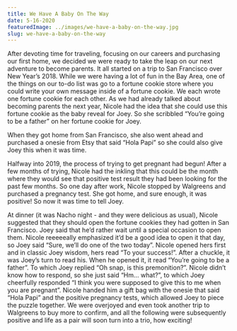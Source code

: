 ```yaml
---
title: We Have A Baby On The Way
date: 5-16-2020
featuredImage: ../images/we-have-a-baby-on-the-way.jpg
slug: we-have-a-baby-on-the-way
---
```




After devoting time for traveling, focusing on our careers and purchasing our first home, we decided we were ready to take the leap on our next adventure to become parents. It all started on a trip to San Francisco over New Year’s 2018. While we were having a lot of fun in the Bay Area, one of the things on our to-do list was go to a fortune cookie store where you could write your own message inside of a fortune cookie. We each wrote one fortune cookie for each other. As we had already talked about becoming parents the next year, Nicole had the idea that she could use this fortune cookie as the baby reveal for Joey. So she scribbled “You’re going to be a father” on her fortune cookie for Joey.

<Banner img={FortuneCookieImg} width="contain" />

When they got home from San Francisco, she also went ahead and purchased a onesie from Etsy that said “Hola Papi” so she could also give Joey this when it was time.

<Banner img={BabyRevealDinnerImg} width="contain" />

Halfway into 2019, the process of trying to get pregnant had begun! After a few months of trying, Nicole had the inkling that this could be the month where they would see that positive test result they had been looking for the past few months. So one day after work, Nicole stopped by Walgreens and purchased a pregnancy test. She got home, and sure enough, it was positive! So now it was time to tell Joey.

<Banner img={PositiveTestImg} width="contain" />

At dinner (it was Nacho night - and they were delicious as usual), Nicole suggested that they should open the fortune cookies they had gotten in San Francisco. Joey said that he’d rather wait until a special occasion to open them. Nicole reeeeeally emphasized it’d be a good idea to open it that day, so Joey said “Sure, we’ll do one of the two today”. Nicole opened hers first and in classic Joey wisdom, hers read “To your success!”. After a chuckle, it was Joey’s turn to read his. When he opened it, it read “You’re going to be a father”. To which Joey replied “Oh snap, is this premonition?”. Nicole didn’t know how to respond, so she just said “Hm… what?”, to which Joey cheerfully responded “I think you were supposed to give this to me when you are pregnant”. Nicole handed him a gift bag with the onesie that said “Hola Papi” and the positive pregnancy tests, which allowed Joey to piece the puzzle together. We were overjoyed and even took another trip to Walgreens to buy more to confirm, and all the following were subsequently positive and life as a pair will soon turn into a trio, how exciting!

<Banner img={FirstUltrasoundImg} width="contain" />
